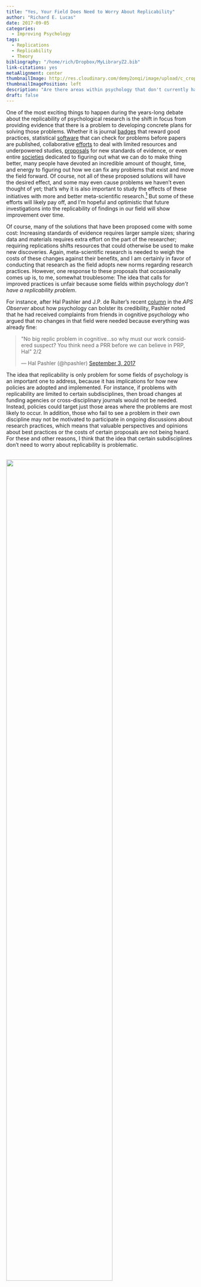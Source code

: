 ```yaml
---
title: "Yes, Your Field Does Need to Worry About Replicability"
author: "Richard E. Lucas"
date: 2017-09-05
categories: 
  - Improving Psychology
tags: 
  - Replications
  - Replicability
  - Theory
bibliography: "/home/rich/Dropbox/MyLibraryZ2.bib"
link-citations: yes
metaAlignment: center
thumbnailImage: http://res.cloudinary.com/demy2onqi/image/upload/c_crop,e_art:peacock,g_north_east,h_420,q_80,w_420,x_74/v1501173097/fight_j4trqx.jpg
thumbnailImagePosition: left
description: "Are there areas within psychology that don't currently have a problem with replicability? Should certain subdisciplines of psychology be exempt from new policies designed to improve the rigor, replicability, and reproducibility of psychological research? I argue that at the very least we don't know yet, but that the answer to both questions is likely to be 'no'."
draft: false
---
```


One of the most exciting things to happen during the years-long debate about the replicability of psychological research is the shift in focus from providing evidence that there is a problem to developing concrete plans for solving those problems. Whether it is journal [badges](http://journals.plos.org/plosbiology/article?id=10.1371/journal.pbio.1002456) that reward good practices, statistical [software](https://mbnuijten.com/statcheck/) that can check for problems before papers are published, collaborative [efforts](https://osf.io/view/studyswap/) to deal with limited resources and underpowered studies, [proposals](https://psyarxiv.com/mky9j/) for new standards of evidence, or even entire [societies](http://improvingpsych.org) dedicated to figuring out what we can do to make thing better, many people have devoted an incredible amount of thought, time, and energy to figuring out how we can fix any problems that exist and move the field forward. Of course, not all of these proposed solutions will have the desired effect, and some may even cause problems we haven't even thought of yet; that's why it is also important to study the effects of these initiatives with more and better meta-scientific research.[^ampps] But some of these efforts will likely pay off, and I'm hopeful and optimistic that future investigations into the replicability of findings in our field will show improvement over time. 

[^ampps]: If only there were a whole new [journal](https://www.psychologicalscience.org/publications/ampps) that could do just that!

Of course, many of the solutions that have been proposed come with some cost: Increasing standards of evidence requires larger sample sizes; sharing data and materials requires extra effort on the part of the researcher; requiring replications shifts resources that could otherwise be used to make new discoveries. Again, meta-scientific research is needed to weigh the costs of these changes against their benefits, and I am certainly in favor of conducting that research as the field adopts new norms regarding research practices. However, one response to these proposals that occasionally comes up is, to me, somewhat troublesome: The idea that calls for improved practices is unfair because some fields within psychology *don't have a replicability problem*. 

For instance, after Hal Pashler and J.P. de Ruiter's recent [column](https://www.psychologicalscience.org/observer/taking-responsibility-for-our-fields-reputation) in the *APS Observer* about how psychology can bolster its credibility, Pashler noted that he had received complaints from friends in cognitive psychology who argued that no changes in that field were needed because everything was already fine: 

<blockquote class="twitter-tweet" data-lang="en"><p lang="en" dir="ltr">&quot;No big replic problem in cognitive…so why must our work considered suspect? You think need a PRR before we can believe in PRP, Hal&quot;  2/2</p>&mdash; Hal Pashler (@hpashler) <a href="https://twitter.com/hpashler/status/904358341492654080">September 3, 2017</a></blockquote>
<script async src="//platform.twitter.com/widgets.js" charset="utf-8"></script>

The idea that replicability is only problem for some fields of psychology is an important one to address, because it has implications for how new policies are adopted and implemented. For instance, if problems with replicability are limited to certain subdisciplines, then broad changes at funding agencies or cross-disciplinary journals would not be needed. Instead, policies could target just those areas where the problems are most likely to occur. In addition, those who fail to see a problem in their own discipline may not be motivated to participate in ongoing discussions about research practices, which means that valuable perspectives and opinions about best practices or the costs of certain proposals are not being heard. For these and other reasons, I think that the idea that certain subdisciplines don't need to worry about replicability is problematic. 

<br>
<div class="figure">
<img src="http://res.cloudinary.com/demy2onqi/image/upload/e_art:peacock,q_80/v1501173097/fight_j4trqx.jpg" style="width:75%; margin:auto;"/>
<p class="caption">"YOUR field's the problem, not mine!" Fight!</p>
</div>

Let me start by saying that I, too, work in an area that one could argue might be immune to the problems that have plagued some subdisciplines of psychology. I'm a personality psychologist, and we're known (and often criticized) for our [boring](http://www.sciencedirect.com/science/article/pii/S002210311600007X) descriptive studies, many of which use very large samples and are replicated over and over again. Just as an example, take a look at how many studies have simply examined test-retest correlations of personality traits over varying periods of time.[^1]

[^1]: When you wake up, come back again and I'll continue. 

But you'll never hear me say that personality doesn't have a replicability problem, and I think I'm pretty quick to challenge those of my colleagues who do.[^2] First of all, I'm a pretty superstitious guy, and I'd be really worried that simply saying those words out loud would cause a creepy Schimmackadook[^uli] to crawl out of my computer monitor with an oozing spreadsheet of my totally implausible p-values in its hand to prove that my career was built on p-hacked trips down the garden of forking paths.

[^2]: Cut it out [David](https://funderstorms.wordpress.com/2016/05/12/why-doesnt-personality-psychology-have-a-replication-crisis/)!

[^uli]: Mashup monster name used with permission...thanks for being a good sport, Uli!

But more importantly, the fact that personality psychologists do many things well doesn't protect us from some really basic tendencies that can lead to unreplicable research. That is why the editorial staff at the *Journal of Research in Personality* recently adopted a relatively stringent set of new [policies](http://www.sciencedirect.com/science/article/pii/S0092656617300211?via%3Dihub) designed to encourage continued improvements and even higher quality research. And at this stage in the history of psychology's attempts to address concerns about replicability, I'd be skeptical about any subdiscipline whose members simply assert that their area of research does not have a problem.

To be sure, I think that there is good reason to think that the *extent* of the problem may vary across disciplines. We already know from the [Reproducibility Project: Psychology](http://science.sciencemag.org/content/349/6251/aac4716) that at least for the sample of studies that was selected for this project, the replication rate was higher for cognitive psychology studies than for social psychology studies (though, it was still just 50% in the former). And there are some good reasons why we might expect this to be the case. One of the most plausible explanations for this difference that I have heard concerns the fact that cognitive studies more frequently use within-person designs, which at the very least help to address concerns about the very low power that plagues the field and can lead to unreplicable results. Other suggested explanations include the idea that cognitive psychology uses measures and paradigms that are more standardized and better established, which reduces flexibility and context sensitivity; that  cognitive psychology (unlike social psychology) is based on strong, established theories which lead to stronger and more plausible predictions; or the possibility that within-paper replications are more normative within cognitive psychology than in other disciplines.

But here's why I think these arguments are not convincing. First, we have no idea how replicable findings from cognitive psychology (or any other subdiscipline) really are. As people are quick to point out when criticizing the RP:P, the sample of studies selected for replication was not random, so we can't use the resulting numbers as estimates of *the* replication rate. This also means that any discipline-specific estimates, like the modest 50% replication rate for cognitive psychology, should not be seen as definitive. So any claims that a specific field is *free of* problems with replicability are simply assertions based on opinion.

In addition, many of those who defend the areas of psychology that clearly do have problems use the *exact same arguments* to dismiss the empirical evidence that problems with replicability exist in their field. For instance, many of the social psychologists whose studies have had the most trouble replicating in recent years were celebrated for being brilliant theorists when I was in graduate school. And many of the most strenuous modern defenses of social psychological studies that fail to replicate fall back on the strength of the theory that motivated them. Critics of social psychology will dismiss the idea that the theories were all that strong to begin with (and I'm inclined to agree), but the point is that insiders' assertion that the strength of their theories prevents problems with replication is not strong evidence for the health of a field. 

More importantly, I'm pretty convinced by @smaldino_natural_2016, who [argued](https://arxiv.org/pdf/1605.09511.pdf) that the incentive structure that we work under can pull for bad practices, unless we do something to deal specifically with those forces. From the abstract to their article: 

> Poor research design and data analysis encourage false-positive findings. Such poor methods persist despite perennial calls for improvement, suggesting that they result from something more than just misunderstanding. The persistence of poor methods results partly from incentives that favor them, leading to the natural selection of bad science. This dynamic requires no conscious strategizing---no deliberate cheating nor loafing---by scientists, only that publication is a principle factor for career advancement

If Smaldino and McElreath are right, then all it takes is for publication to be a factor for career advancement for false-positive findings to propagate. So perhaps it is easier, given the use of within-person designs, to conduct highly powered studies that follow very clearly from past research and theory in cognitive psychology than in other subdisciplines. But everyone---including cognitive psychologists---is working with limited resources, and there will always be pressure to do more with less. Someone who cranks out ten papers per year will be rewarded more heavily than someone who publishes three papers per year, regardless of discipline. And if skipping that extra replication study, or dropping that one participant who seemed to misunderstand the instructions, or transforming that one variable you didn't anticipate needing to transform gets you that extra paper (which gets your grant renewed, which allows you to continue to support your post doc who really needs a job, etc., etc.), then at least some of the people in your field are going to take these short cuts and produce research that does not replicate.  And this means that the selection pressures that Smaldino and McElreath are there, even when the possibility for careful, high-powered research exists. 

Not to mention the fact that one does not need to look that hard to find studies in cognitive psychology that certainly build on well-established theories and that use high-powered, within-person designs...but that then predict performance on these established task from a novel individual difference measure, a design feature that then eliminates the power advantage of using a within-person design. So the pressures that Smaldino and McElreath describe exist, even in fields where the *potential* for conservative advances and strong methods exist. 

## It Is Possible to Prove Me Wrong

My concern about using arguments like the strength of theory in a field (or even slightly better arguments like the normativeness of exact replications within a subdiscipline) as an explanation for why that field is immune to problems with replicability is that the argument itself is based on a subjective evaluation of the quality of work that is produced within that field relative to what is produced in others. I think it's pretty easy to see why an insider who makes such an argument might be biased. But my objection to this subjective argument doesn't mean that objective empirical evidence couldn't be used to make the same point. And honestly, I would love it if it were true that some other field was able to surmount the obstacles to doing good science, even if it was not my field that was the one serving as this shining example. Given the alternative of wallowing in pessimism about the extent to which the problems we face can be fixed, it would give me an incredible amount of hope if there was some subdiscipline within psychology (or even within science more broadly) that had already been able to overcome the strong incentives that pull for bad science. 

For instance, if the studies in a specific field like cognitive psychology work well because the hypotheses, design, and analysis follow so clearly from existing theory, then that field should be able to quickly and easily move almost entirely to a registered-report model with absolutely no impact on the rate of significant findings that that field produces. Meta-analyses should show little evidence of publication bias, and distributions of p-values should match what we would expect if adequately powered studies with little p-hacking were being conducted. Note that none of these suggestions requires a massive new Reproducibility Project to prove the strength of the field. If this empirical evidence existed, I would happily consider alternatives to the proposals for increased transparency and rigor in favor of modeling the rest of science on what these successful fields are already doing right.

Until that evidence exists (and maybe it already does; feel free to let me know in comments), I will certainly pay attention to fields where things appear to be at least a little bit better to identify features that I can adopt in my own research. But I will also rely on what I know about current incentive structures and will continue to promote broader policies that enhance rigor and can be empirically shown to increase replicability in all areas of psychology. 

